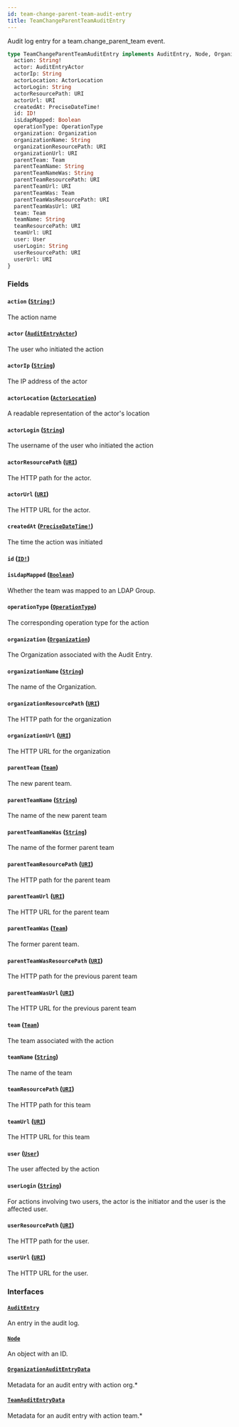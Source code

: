 ```yaml
---
id: team-change-parent-team-audit-entry
title: TeamChangeParentTeamAuditEntry
---
```


Audit log entry for a team.change_parent_team event.

```graphql
type TeamChangeParentTeamAuditEntry implements AuditEntry, Node, OrganizationAuditEntryData, TeamAuditEntryData {
  action: String!
  actor: AuditEntryActor
  actorIp: String
  actorLocation: ActorLocation
  actorLogin: String
  actorResourcePath: URI
  actorUrl: URI
  createdAt: PreciseDateTime!
  id: ID!
  isLdapMapped: Boolean
  operationType: OperationType
  organization: Organization
  organizationName: String
  organizationResourcePath: URI
  organizationUrl: URI
  parentTeam: Team
  parentTeamName: String
  parentTeamNameWas: String
  parentTeamResourcePath: URI
  parentTeamUrl: URI
  parentTeamWas: Team
  parentTeamWasResourcePath: URI
  parentTeamWasUrl: URI
  team: Team
  teamName: String
  teamResourcePath: URI
  teamUrl: URI
  user: User
  userLogin: String
  userResourcePath: URI
  userUrl: URI
}
```

### Fields

#### `action` ([`String!`](/docs/api/scalars/string))

The action name

#### `actor` ([`AuditEntryActor`](/docs/api/unions/audit-entry-actor))

The user who initiated the action

#### `actorIp` ([`String`](/docs/api/scalars/string))

The IP address of the actor

#### `actorLocation` ([`ActorLocation`](/docs/api/objects/actor-location))

A readable representation of the actor's location

#### `actorLogin` ([`String`](/docs/api/scalars/string))

The username of the user who initiated the action

#### `actorResourcePath` ([`URI`](/docs/api/scalars/uri))

The HTTP path for the actor.

#### `actorUrl` ([`URI`](/docs/api/scalars/uri))

The HTTP URL for the actor.

#### `createdAt` ([`PreciseDateTime!`](/docs/api/scalars/precise-date-time))

The time the action was initiated

#### `id` ([`ID!`](/docs/api/scalars/id))

#### `isLdapMapped` ([`Boolean`](/docs/api/scalars/boolean))

Whether the team was mapped to an LDAP Group.

#### `operationType` ([`OperationType`](/docs/api/enums/operation-type))

The corresponding operation type for the action

#### `organization` ([`Organization`](/docs/api/objects/organization))

The Organization associated with the Audit Entry.

#### `organizationName` ([`String`](/docs/api/scalars/string))

The name of the Organization.

#### `organizationResourcePath` ([`URI`](/docs/api/scalars/uri))

The HTTP path for the organization

#### `organizationUrl` ([`URI`](/docs/api/scalars/uri))

The HTTP URL for the organization

#### `parentTeam` ([`Team`](/docs/api/objects/team))

The new parent team.

#### `parentTeamName` ([`String`](/docs/api/scalars/string))

The name of the new parent team

#### `parentTeamNameWas` ([`String`](/docs/api/scalars/string))

The name of the former parent team

#### `parentTeamResourcePath` ([`URI`](/docs/api/scalars/uri))

The HTTP path for the parent team

#### `parentTeamUrl` ([`URI`](/docs/api/scalars/uri))

The HTTP URL for the parent team

#### `parentTeamWas` ([`Team`](/docs/api/objects/team))

The former parent team.

#### `parentTeamWasResourcePath` ([`URI`](/docs/api/scalars/uri))

The HTTP path for the previous parent team

#### `parentTeamWasUrl` ([`URI`](/docs/api/scalars/uri))

The HTTP URL for the previous parent team

#### `team` ([`Team`](/docs/api/objects/team))

The team associated with the action

#### `teamName` ([`String`](/docs/api/scalars/string))

The name of the team

#### `teamResourcePath` ([`URI`](/docs/api/scalars/uri))

The HTTP path for this team

#### `teamUrl` ([`URI`](/docs/api/scalars/uri))

The HTTP URL for this team

#### `user` ([`User`](/docs/api/objects/user))

The user affected by the action

#### `userLogin` ([`String`](/docs/api/scalars/string))

For actions involving two users, the actor is the initiator and the user is the affected user.

#### `userResourcePath` ([`URI`](/docs/api/scalars/uri))

The HTTP path for the user.

#### `userUrl` ([`URI`](/docs/api/scalars/uri))

The HTTP URL for the user.

### Interfaces

#### [`AuditEntry`](/docs/api/interfaces/audit-entry)

An entry in the audit log.

#### [`Node`](/docs/api/interfaces/node)

An object with an ID.

#### [`OrganizationAuditEntryData`](/docs/api/interfaces/organization-audit-entry-data)

Metadata for an audit entry with action org.\*

#### [`TeamAuditEntryData`](/docs/api/interfaces/team-audit-entry-data)

Metadata for an audit entry with action team.\*
